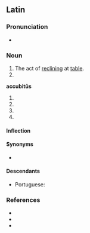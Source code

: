 ==Latin==

===Pronunciation===
* {{la-IPA|accubitus}}

===Noun===
{{la-noun|accubitus|accubitūs|m|fourth}}

# The act of [[recline|reclining]] at [[table]].
# {{inflection of|accubitus||voc|s|lang=la}}

'''accubitūs''' {{g|m}}
# {{inflection of|accubitus||gen|s|lang=la}}
# {{inflection of|accubitus||nom|p|lang=la}}
# {{inflection of|accubitus||acc|p|lang=la}}
# {{inflection of|accubitus||voc|p|lang=la}}

====Inflection====
{{la-decl-4th|accubit}}

====Synonyms====
* {{l|la|accubitio}}

====Descendants====
* Portuguese: {{l|pt|acúbito}}

===References===
* {{R:L&S}}
* {{R:du Cange}}
* {{R:Gaffiot}}